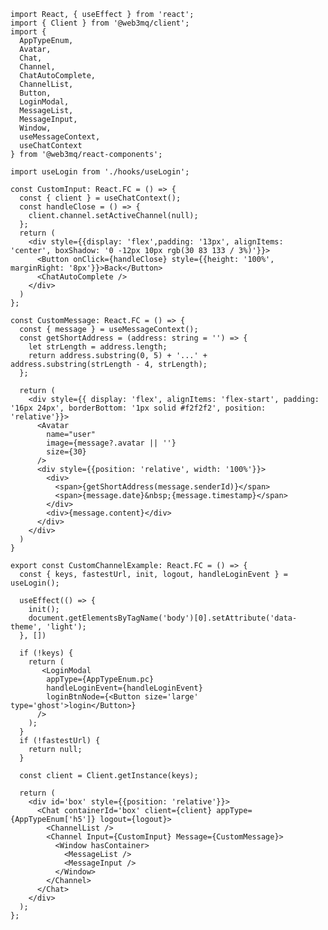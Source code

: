 ```tsx 
import React, { useEffect } from 'react';
import { Client } from '@web3mq/client';
import { 
  AppTypeEnum, 
  Avatar,
  Chat, 
  Channel, 
  ChatAutoComplete,
  ChannelList, 
  Button,
  LoginModal,
  MessageList,
  MessageInput,
  Window,
  useMessageContext,
  useChatContext
} from '@web3mq/react-components';

import useLogin from './hooks/useLogin';

const CustomInput: React.FC = () => {
  const { client } = useChatContext();
  const handleClose = () => {
    client.channel.setActiveChannel(null);
  };
  return (
    <div style={{display: 'flex',padding: '13px', alignItems: 'center', boxShadow: '0 -12px 10px rgb(30 83 133 / 3%)'}}>
      <Button onClick={handleClose} style={{height: '100%', marginRight: '8px'}}>Back</Button>
      <ChatAutoComplete />
    </div>
  )
};

const CustomMessage: React.FC = () => {
  const { message } = useMessageContext();
  const getShortAddress = (address: string = '') => {
    let strLength = address.length;
    return address.substring(0, 5) + '...' + address.substring(strLength - 4, strLength);
  };

  return (
    <div style={{ display: 'flex', alignItems: 'flex-start', padding: '16px 24px', borderBottom: '1px solid #f2f2f2', position: 'relative'}}>
      <Avatar
        name="user"
        image={message?.avatar || ''}
        size={30} 
      />
      <div style={{position: 'relative', width: '100%'}}>
        <div>
          <span>{getShortAddress(message.senderId)}</span>
          <span>{message.date}&nbsp;{message.timestamp}</span>
        </div>
        <div>{message.content}</div>
      </div>
    </div>
  )
}

export const CustomChannelExample: React.FC = () => {
  const { keys, fastestUrl, init, logout, handleLoginEvent } = useLogin();

  useEffect(() => {
    init();
    document.getElementsByTagName('body')[0].setAttribute('data-theme', 'light');
  }, [])

  if (!keys) {
    return (
       <LoginModal 
        appType={AppTypeEnum.pc}
        handleLoginEvent={handleLoginEvent}
        loginBtnNode={<Button size='large' type='ghost'>login</Button>}
      />
    );
  }
  if (!fastestUrl) {
    return null;
  }

  const client = Client.getInstance(keys);

  return (
    <div id='box' style={{position: 'relative'}}>
      <Chat containerId='box' client={client} appType={AppTypeEnum['h5']} logout={logout}>
        <ChannelList />
        <Channel Input={CustomInput} Message={CustomMessage}>
          <Window hasContainer>
            <MessageList />
            <MessageInput />
          </Window>
        </Channel>
      </Chat>
    </div>
  );
};
```